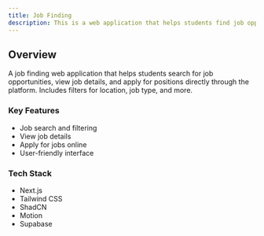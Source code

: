 ```yaml
---
title: Job Finding
description: This is a web application that helps students find job opportunities.
---
```


## Overview
A job finding web application that helps students search for job opportunities, view job details, and apply for positions directly through the platform. Includes filters for location, job type, and more.

### Key Features
- Job search and filtering
- View job details
- Apply for jobs online
- User-friendly interface

### Tech Stack
- Next.js
- Tailwind CSS
- ShadCN
- Motion
- Supabase

